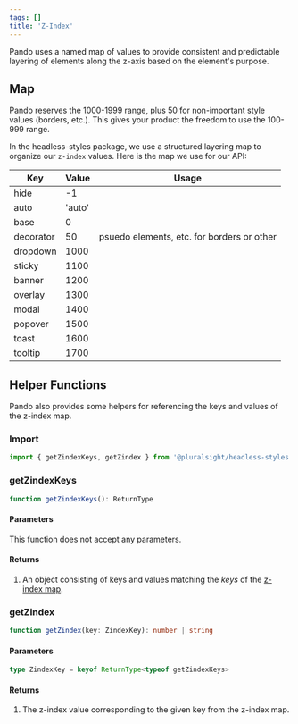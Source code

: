 ```yaml
---
tags: []
title: 'Z-Index'
---
```


Pando uses a named map of values to provide consistent and predictable layering of elements along the z-axis based on the element's purpose.

## Map

Pando reserves the 1000-1999 range, plus 50 for non-important style values (borders, etc.). This gives your product the freedom to use the 100-999 range.

In the headless-styles package, we use a structured layering map to organize our `z-index` values. Here is the map we use for our API:

| Key       | Value  | Usage                                      |
| --------- | ------ | ------------------------------------------ |
| hide      | -1     |
| auto      | 'auto' |
| base      | 0      |
| decorator | 50     | psuedo elements, etc. for borders or other |
| dropdown  | 1000   |
| sticky    | 1100   |
| banner    | 1200   |
| overlay   | 1300   |
| modal     | 1400   |
| popover   | 1500   |
| toast     | 1600   |
| tooltip   | 1700   |

## Helper Functions

Pando also provides some helpers for referencing the keys and values of the z-index map.

### Import

```javascript
import { getZindexKeys, getZindex } from '@pluralsight/headless-styles'
```

### getZindexKeys

```typescript
function getZindexKeys(): ReturnType
```

#### Parameters

This function does not accept any parameters.

#### Returns

1. An object consisting of keys and values matching the _keys_ of the [z-index map](#map).

### getZindex

```typescript
function getZindex(key: ZindexKey): number | string
```

#### Parameters

```typescript
type ZindexKey = keyof ReturnType<typeof getZindexKeys>
```

#### Returns

1. The z-index value corresponding to the given key from the z-index map.

